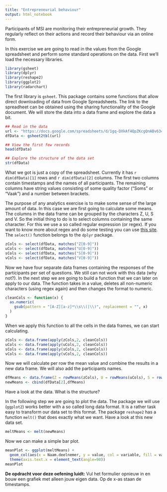 ```yaml
---
title: "Entrepreneurial behaviour"
output: html_notebook
---
```


Participants of MSI are monitoring their entrepreneurial growth. They regularly reflect on their actions and record their behaviour via an online form.

In this exercise we are going to read in the values from the Google spreadsheet and perform some standard operations on the data. First we'll load the necessary libraries.

```r
library(gsheet)
library(dplyr)
library(reshape2)
library(ggplot2)
library(radarchart)
```

The first library is `gsheet`. This package contains some functions that allow direct downloading of data from Google Spreadsheets. The link to the spreadheet can be obtained using the sharing functionality of the Google document. We will store the data into a data frame and explore the data a bit.

```r
## Read in the data
url <- "https://docs.google.com/spreadsheets/d/1gq-DXkAf4QpZKcgQnABv634DKXjTCHepUi5rHw19Yeg/edit?usp=sharing"
dfData <- gsheet2tbl(url)

## View the first few records
head(dfData)

## Explore the structure of the data set
str(dfData)
```

What we got is just a copy of the spreadsheet. Currently it has `r dim(dfData)[1]` rows and `r dim(dfData)[2]` columns. The first two columns contain timestamps and the names of all participants. The remaining columns have string values consisting of some quality factor ("Soms" or "Vaak") and a number between brackets.

The purpose of any analytics exercise is to make some sense of the large amount of data. In this case we are first going to calculate some means. The columns in the data frame can be grouped by the characters Z, U, S and V. So the initial thing to do is to select columns containing the same character. For this we use a so called regular expression (or regex). If you want to know more about regex and do some testing you can use [this site]("http://regexr.com/"). The `select()` function belongs to the `dplyr` package.

```r
zCols <- select(dfData, matches("Z[0-9]"))
uCols <- select(dfData, matches("U[0-9]"))
sCols <- select(dfData, matches("S[0-9]"))
vCols <- select(dfData, matches("V[0-9]"))
```

Now we have four separate data frames containing the responses of the participants per set of questions. We still can not work with this data (why not?). In the next step we are going to build a function that we can later on apply to our data. The function takes in a value, deletes all non-numeric characters (using regex again) and then changes the format to numeric.

```r
cleanCols <- function(x) {
  as.numeric(
    gsub(pattern = "[A-Z][a-z]*\\s\\(|\\)", replacement = "", x)
  )
}
```

When we apply this function to all the cells in the data frames, we can start calculating.

```r
zCols <- data.frame(apply(zCols,2, cleanCols))
uCols <- data.frame(apply(uCols,2, cleanCols))
sCols <- data.frame(apply(sCols,2, cleanCols))
vCols <- data.frame(apply(vCols,2, cleanCols))
```

Now we will calculate per row the mean value and combine the results in a new data frame. We will also add the participants names.

```r
dfMeans <- data.frame(Z = rowMeans(zCols), U = rowMeans(uCols), S = rowMeans(sCols), V = rowMeans(vCols))
newMeans <- cbind(dfData[2],dfMeans)
```

Have a look at the data. What is the structure?

In the following step we are going to plot the data. The package we will use (`ggplot2`) works better with a so called long data format. It is a rather task easy to transform our data set to this format. The package `reshape2` has a function `melt()` that does exactly what we want. Have a look at this new data set.

```r
meltMeans <- melt(newMeans)
```

Now we can make a simple bar plot.

```r
meanPlot <- ggplot(meltMeans) + 
  geom_col(aes(x = Naam.deelnemer, y = value, col = variable, fill = variable)) +
  theme(axis.text.x = element_text(angle=90))
meanPlot
```

**De opdracht voor deze oefening luidt:** Vul het formulier opnieuw in en bouw een grafiek met alleen jouw eigen data. Op de x-as staan de timestamps.